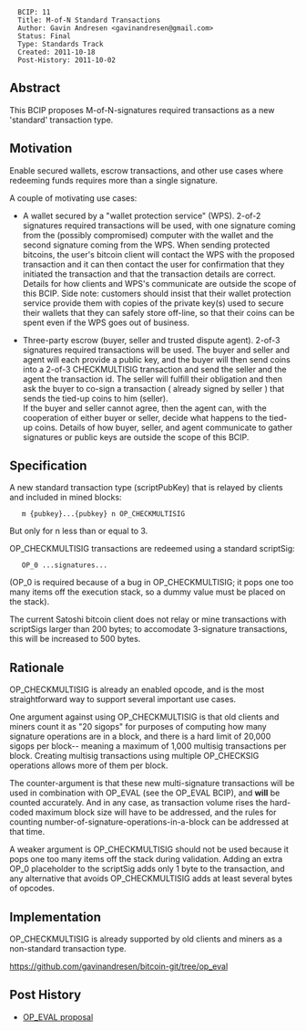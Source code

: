 <pre>
  BCIP: 11
  Title: M-of-N Standard Transactions
  Author: Gavin Andresen <gavinandresen@gmail.com>
  Status: Final
  Type: Standards Track
  Created: 2011-10-18
  Post-History: 2011-10-02
</pre>

==Abstract==

This BCIP proposes M-of-N-signatures required transactions as a new 'standard' transaction type.

==Motivation==

Enable secured wallets, escrow transactions, and other use cases where redeeming funds requires more than a single signature.

A couple of motivating use cases:

* A wallet secured by a "wallet protection service" (WPS).  2-of-2 signatures required transactions will be used, with one signature coming from the (possibly compromised) computer with the wallet and the second signature coming from the WPS. When sending protected bitcoins, the user's bitcoin client will contact the WPS with the proposed transaction and it can then contact the user for confirmation that they initiated the transaction and that the transaction details are correct. Details for how clients and WPS's communicate are outside the scope of this BCIP. Side note: customers should insist that their wallet protection service provide them with copies of the private key(s) used to secure their wallets that they can safely store off-line, so that their coins can be spent even if the WPS goes out of business.

* Three-party escrow (buyer, seller and trusted dispute agent). 2-of-3 signatures required transactions will be used. The buyer and seller and agent will each provide a public key, and the buyer will then send coins into a 2-of-3 CHECKMULTISIG transaction and send the seller and the agent the transaction id. The seller will fulfill their obligation and then ask the buyer to co-sign a transaction ( already signed by seller ) that sends the tied-up coins to him (seller).<br />If the buyer and seller cannot agree, then the agent can, with the cooperation of either buyer or seller, decide what happens to the tied-up coins.  Details of how buyer, seller, and agent communicate to gather signatures or public keys are outside the scope of this BCIP.

==Specification==

A new standard transaction type (scriptPubKey) that is relayed by clients and included in mined blocks:

    m {pubkey}...{pubkey} n OP_CHECKMULTISIG

But only for n less than or equal to 3.

OP_CHECKMULTISIG transactions are redeemed using a standard scriptSig:
    OP_0 ...signatures...

(OP_0 is required because of a bug in OP_CHECKMULTISIG; it pops one too many items off the execution stack, so a dummy value must be placed on the stack).

The current Satoshi bitcoin client does not relay or mine transactions with scriptSigs larger than 200 bytes; to accomodate 3-signature transactions, this will be increased to 500 bytes.

==Rationale==

OP_CHECKMULTISIG is already an enabled opcode, and is the most straightforward way to support several important use cases.

One argument against using OP_CHECKMULTISIG is that old clients and miners count it as "20 sigops" for purposes of computing how many signature operations are in a block, and there is a hard limit of 20,000 sigops per block-- meaning a maximum of 1,000 multisig transactions per block. Creating multisig transactions using multiple OP_CHECKSIG operations allows more of them per block.

The counter-argument is that these new multi-signature transactions will be used in combination with OP_EVAL (see the OP_EVAL BCIP), and '''will''' be counted accurately. And in any case, as transaction volume rises the hard-coded maximum block size will have to be addressed, and the rules for counting number-of-signature-operations-in-a-block can be addressed at that time.

A weaker argument is OP_CHECKMULTISIG should not be used because it pops one too many items off the stack during validation. Adding an extra OP_0 placeholder to the scriptSig adds only 1 byte to the transaction, and any alternative that avoids OP_CHECKMULTISIG adds at least several bytes of opcodes.

==Implementation==

OP_CHECKMULTISIG is already supported by old clients and miners as a non-standard transaction type.

https://github.com/gavinandresen/bitcoin-git/tree/op_eval

== Post History ==

* [https://bitcointalk.org/index.php?topic=46538 OP_EVAL proposal]
